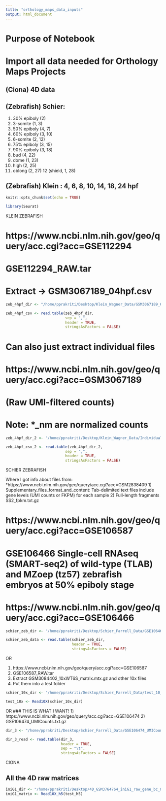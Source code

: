 ```yaml
---
title: "orthology_maps_data_inputs"
output: html_document
---
```


# Purpose of Notebook
# Import all data needed for Orthology Maps Projects

## (Ciona) 4D data
## (Zebrafish) Schier: 
1) 30% epiboly (2)
2) 3-somite (1, 3)
3) 50% epiboly (4, 7)
4) 60% epiboly (3, 10)
5) 6-somite (2, 12)
6) 75% epiboly (3, 15)
7) 90% epiboly (3, 18)
8) bud (4, 22)
9) dome (1, 23)
10) high (2, 25)
11) oblong (2, 27)
12 (shield, 1, 28)

## (Zebrafish) Klein : 4, 6, 8, 10, 14, 18, 24 hpf

```r
knitr::opts_chunk$set(echo = TRUE)
```

```r
library(Seurat)
```

############  KLEIN ZEBRAFISH ######### 
# https://www.ncbi.nlm.nih.gov/geo/query/acc.cgi?acc=GSE112294
# GSE112294_RAW.tar
# Extract -> GSM3067189_04hpf.csv

```r
zeb_4hpf_dir <- "/home/pprakriti/Desktop/Klein_Wagner_Data/GSM3067189_04hpf.csv"

zeb_4hpf_csv <- read.table(zeb_4hpf_dir,
                           sep = ",",
                           header = TRUE,
                           stringsAsFactors = FALSE)
```

# Can also just extract individual files
# https://www.ncbi.nlm.nih.gov/geo/query/acc.cgi?acc=GSM3067189
# (Raw UMI-filtered counts)

# Note: *_nm are normalized counts
```r
zeb_4hpf_dir_2 <- "/home/pprakriti/Desktop/Klein_Wagner_Data/Individual CSVs/GSM3067189_04hpf_individual.csv"

zeb_4hpf_csv_2 <- read.table(zeb_4hpf_dir_2,
                           sep = ",",
                           header = TRUE,
                           stringsAsFactors = FALSE)
```

############  SCHIER ZEBRAFISH ######### 
Where I got info about files from: *https://www.ncbi.nlm.nih.gov/geo/query/acc.cgi?acc=GSM2838409
1) Supplementary_files_format_and_content: Tab-delimited text files include gene levels (UMI counts or FKPM) for each sample
2) Full-length fragments
SS2_fpkm.txt.gz

# https://www.ncbi.nlm.nih.gov/geo/query/acc.cgi?acc=GSE106587
# GSE106466	Single-cell RNAseq (SMART-seq2) of wild-type (TLAB) and MZoep (tz57) zebrafish embryos at 50% epiboly stage

# https://www.ncbi.nlm.nih.gov/geo/query/acc.cgi?acc=GSE106466
```r
schier_zeb_dir <- "/home/pprakriti/Desktop/Schier_Farrell_Data/GSE106466_SS2_umi_cnts.txt"

schier_zeb_data <- read.table(schier_zeb_dir,
                              header = TRUE,
                              stringsAsFactors = FALSE)
```

OR

1) https://www.ncbi.nlm.nih.gov/geo/query/acc.cgi?acc=GSE106587
2) GSE106587_RAW.tar
3) Extract GSM3084402_10xWT6S_matrix.mtx.gz and other 10x files
4) Put them into a test folder 
```r
schier_10x_dir <- "/home/pprakriti/Desktop/Schier_Farrell_Data/test_10_wt"

test_10x <- Read10X(schier_10x_dir)
```

OR
### THIS IS WHAT I WANT!
1) https://www.ncbi.nlm.nih.gov/geo/query/acc.cgi?acc=GSE106474
2) GSE106474_UMICounts.txt.gz
```r
dir_3 <- "/home/pprakriti/Desktop/Schier_Farrell_Data/GSE106474_UMICounts.txt"

dir_3_read <- read.table(dir_3,
                         header = TRUE,
                         sep = "\t",
                         stringsAsFactors = FALSE)
```


#########   CIONA   ######### 
## All the 4D raw matrices
```r
iniG1_dir <- "/home/pprakriti/Desktop/4D_GSM3764764_iniG1_raw_gene_bc_matrices_h5.h5"
iniG1_matrix <- Read10X_h5(test_h5)
```

